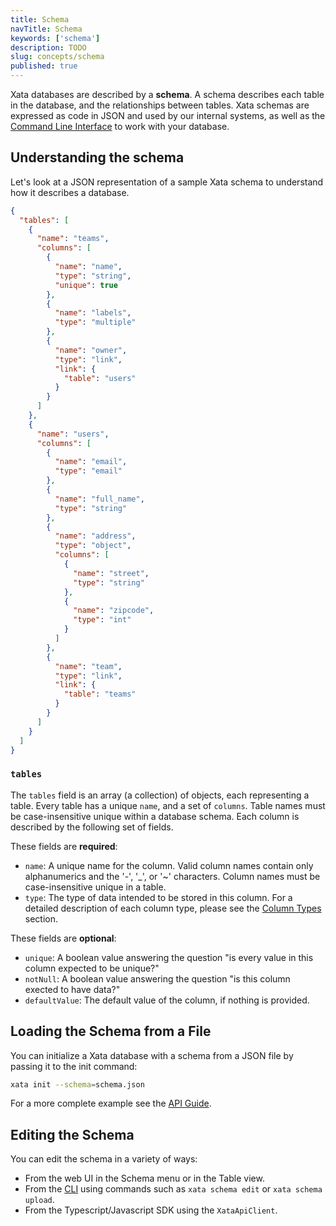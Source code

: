 ```yaml
---
title: Schema
navTitle: Schema
keywords: ['schema']
description: TODO
slug: concepts/schema
published: true
---
```


Xata databases are described by a **schema**. A schema describes each table in the database, and the relationships between tables. Xata schemas are expressed as code in JSON and used by our internal systems, as well as the [Command Line Interface](/docs/getting-started/cli) to work with your database.

## Understanding the schema

Let's look at a JSON representation of a sample Xata schema to understand how it describes a database.

```json
{
  "tables": [
    {
      "name": "teams",
      "columns": [
        {
          "name": "name",
          "type": "string",
          "unique": true
        },
        {
          "name": "labels",
          "type": "multiple"
        },
        {
          "name": "owner",
          "type": "link",
          "link": {
            "table": "users"
          }
        }
      ]
    },
    {
      "name": "users",
      "columns": [
        {
          "name": "email",
          "type": "email"
        },
        {
          "name": "full_name",
          "type": "string"
        },
        {
          "name": "address",
          "type": "object",
          "columns": [
            {
              "name": "street",
              "type": "string"
            },
            {
              "name": "zipcode",
              "type": "int"
            }
          ]
        },
        {
          "name": "team",
          "type": "link",
          "link": {
            "table": "teams"
          }
        }
      ]
    }
  ]
}
```

### `tables`

The `tables` field is an array (a collection) of objects, each representing a table. Every table has a unique `name`, and a set of `columns`. Table names must be case-insensitive unique within a database schema. Each column is described by the following set of fields.

These fields are **required**:

- `name`: A unique name for the column. Valid column names contain only alphanumerics and the '-', '\_', or '~' characters. Column names must be case-insensitive unique in a table.
- `type`: The type of data intended to be stored in this column. For a detailed description of each column type, please see the [Column Types](/docs/concepts/data-model#column-types) section.

These fields are **optional**:

- `unique`: A boolean value answering the question "is every value in this column expected to be unique?"
- `notNull`: A boolean value answering the question "is this column exected to have data?"
- `defaultValue`: The default value of the column, if nothing is provided.

## Loading the Schema from a File

You can initialize a Xata database with a schema from a JSON file by passing it to the init command:

```bash
xata init --schema=schema.json
```

For a more complete example see the [API Guide](/docs/typescript-client/overview).

## Editing the Schema

You can edit the schema in a variety of ways:

- From the web UI in the Schema menu or in the Table view.
- From the [CLI](/docs/getting-started/cli#schema) using commands such as `xata schema edit` or `xata schema upload`.
- From the Typescript/Javascript SDK using the `XataApiClient`.
